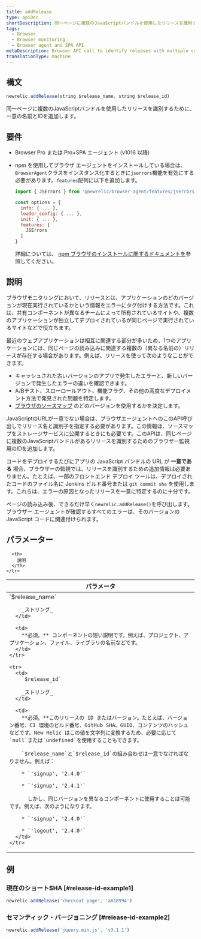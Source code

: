 ```yaml
---
title: addRelease
type: apiDoc
shortDescription: 同一ページに複数のJavaScriptバンドルを使用したリリースを識別するために、一意の名前とIDを追加します。
tags:
  - Browser
  - Browser monitoring
  - Browser agent and SPA API
metaDescription: Browser API call to identify releases with multiple components on the same page.
translationType: machine
---
```


## 構文

```js
newrelic.addRelease(string $release_name, string $release_id)
```

同一ページに複数のJavaScriptバンドルを使用したリリースを識別するために、一意の名前とIDを追加します。

## 要件

* Browser Pro または Pro+SPA エージェント (v1016 以降)

* npm を使用してブラウザ エージェントをインストールしている場合は、 `BrowserAgent`クラスをインスタンス化するときに`jserrors`機能を有効にする必要があります。`features`配列に以下を追加します。

  ```js
  import { JSErrors } from '@newrelic/browser-agent/features/jserrors';

  const options = {
    info: { ... },
    loader_config: { ... },
    init: { ... },
    features: [
      JSErrors
    ]
  }
  ```

  詳細については、 [npm ブラウザのインストールに関するドキュメントを](https://www.npmjs.com/package/@newrelic/browser-agent#new-relic-browser-agent)参照してください。

## 説明

ブラウザモニタリングにおいて、リリースとは、アプリケーションのどのバージョンが現在実行されているかという情報をエラーにタグ付けする方法です。これは、共有コンポーネントが異なるチームによって所有されているサイトや、複数のアプリケーションが独立してデプロイされているが同じページで実行されているサイトなどで役立ちます。

最近のウェブアプリケーションは相互に関連する部分が多いため、1つのアプリケーションには、同じページの読み込みに関連する複数の（異なる名前の）リリースが存在する場合があります。例えば、リリースを使って次のようなことができます。

* キャッシュされた古いバージョンのアプリで発生したエラーと、新しいバージョンで発生したエラーの違いを確認できます。
* A/Bテスト、スローロールアウト、機能フラグ、その他の高度なデプロイメント方法で発見された問題を特定します。
* [ブラウザのソースマップ](/docs/new-relic-browser-source-map-support) のどのバージョンを使用するかを決定します。

JavaScriptのURLが一意でない場合は、ブラウザエージェントへのこのAPI呼び出しでリリース名と識別子を指定する必要があります。この情報は、ソースマップをストレージサービスに公開するときにも必要です。このAPIは、同じページに複数のJavaScriptバンドルがあるリリースを識別するためのブラウザー監視用のIDを追加します。

コードをデプロイするたびにアプリの JavaScript バンドルの URL が **一意である** 場合、ブラウザーの監視では、リリースを識別するための追加情報は必要ありません。たとえば、一部のフロントエンド デプロイ ツールは、デプロイされたコードのファイル名に Jenkins ビルド番号または `git commit sha` を使用します。これらは、エラーの原因となったリリースを一意に特定するのに十分です。

ページの読み込み後、できるだけ早く`newrelic.addRelease()`を呼び出します。ブラウザー エージェントが確認するすべてのエラーは、そのバージョンの JavaScript コードに関連付けられます。

## パラメーター

<table>
  <thead>
    <tr>
      <th width="25%">
        パラメータ
      </th>

      <th>
        説明
      </th>
    </tr>
  </thead>

  <tbody>
    <tr>
      <td>
        `$release_name`

        _ストリング_
      </td>

      <td>
        **必須。** コンポーネントの短い説明です。例えば、プロジェクト、アプリケーション、ファイル、ライブラリの名前などです。
      </td>
    </tr>

    <tr>
      <td>
        `$release_id`

        _ストリング_
      </td>

      <td>
        **必須。**このリリースの ID またはバージョン。たとえば、バージョン番号、CI 環境のビルド番号、GitHub SHA、GUID、コンテンツのハッシュなどです。New Relic はこの値を文字列に変換するため、必要に応じて`null`または`undefined`を使用することもできます。

        `$release_name`と`$release_id`の組み合わせは一意でなければなりません。例えば：

        * `'signup', '2.4.0'`

        * `'signup', '2.4.1'`

          しかし、同じバージョンを異なるコンポーネントに使用することは可能です。例えば、次のようになります。

        * `'signup', '2.4.0'`

        * `'logout', '2.4.0'`
      </td>
    </tr>
  </tbody>
</table>

## 例

### 現在のショートSHA [#release-id-example1]

```js
newrelic.addRelease('checkout page', 'a818994')
```

### セマンティック・バージョニング [#release-id-example2]

```js
newrelic.addRelease('jquery.min.js', 'v3.1.1')
```